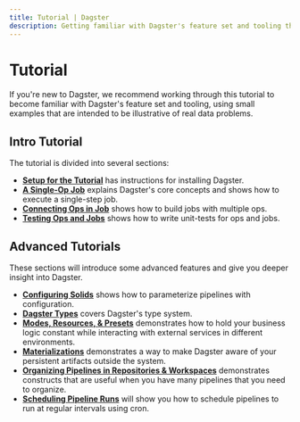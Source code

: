```yaml
---
title: Tutorial | Dagster
description: Getting familiar with Dagster's feature set and tooling through a hands-on tutorial
---
```


# Tutorial

If you're new to Dagster, we recommend working through this tutorial to become familiar with Dagster's feature set and tooling, using small examples that are intended to be illustrative of real data problems.

## Intro Tutorial

The tutorial is divided into several sections:

- [**Setup for the Tutorial**](/tutorial/intro-tutorial/setup) has instructions for installing Dagster.
- [**A Single-Op Job**](/tutorial/intro-tutorial/single-solid-pipeline) explains Dagster's core concepts and shows how to execute a single-step job.
- [**Connecting Ops in Job**](/tutorial/intro-tutorial/connecting-solids) shows how to build jobs with multiple ops.
- [**Testing Ops and Jobs**](/tutorial/intro-tutorial/testable) shows how to write unit-tests for ops and jobs.

## Advanced Tutorials

These sections will introduce some advanced features and give you deeper insight into Dagster.

- [**Configuring Solids**](/tutorial/intro-tutorial/configuring-ops) shows how to parameterize pipelines with configuration.
- [**Dagster Types**](/tutorial/advanced-tutorial/types) covers Dagster's type system.
- [**Modes, Resources, & Presets**](/tutorial/advanced-tutorial/pipelines) demonstrates how to hold your business logic constant while interacting with external services in different environments.
- [**Materializations**](/tutorial/advanced-tutorial/materializations) demonstrates a way to make Dagster aware of your persistent artifacts outside the system.
- [**Organizing Pipelines in Repositories & Workspaces**](/tutorial/advanced-tutorial/repositories) demonstrates constructs that are useful when you have many pipelines that you need to organize.
- [**Scheduling Pipeline Runs**](/tutorial/advanced-tutorial/scheduling) will show you how to schedule pipelines to run at regular intervals using cron.
